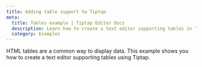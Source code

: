```yaml
---
title: Adding table support to Tiptap
meta:
  title: Tables example | Tiptap Editor Docs
  description: Learn how to create a text editor supporting tables in Tiptap with a quick code example. More in our docs!
  category: Examples
---
```



HTML tables are a common way to display data. This example shows you how to create a text editor supporting tables using Tiptap.

<CodeDemo path="/Examples/Tables" />
